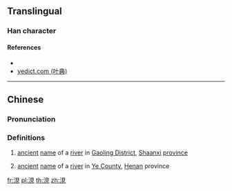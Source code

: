 {{character info/new}}
==Translingual==

===Han character===
{{Han char|rn=85|rad=水|as=07|sn=10|four=36110|canj=EBUU|ids=⿰氵見}}

====References====
* {{Han ref|kx=0625.250|dkj=17514|dj=1027.100|hdz=31623.050|uh=6D80|ud=28032|bh=D262|bd=53858}}
* [http://yedict.com/htm/6D/6D80.htm yedict.com (叶典)]

----

==Chinese==
{{zh-forms}}

===Pronunciation===
{{zh-pron
|m=xiàn
|c=jin6
|mc=y
|oc=y
|ma=
|cat=pn
}}

===Definitions===
{{zh-hanzi}}

# {{lb|zh|archaic}} [[ancient]] [[name]] of a [[river]] in [[w:Gaoling District|Gaoling District]], [[Shaanxi]] [[province]]
# {{lb|zh|archaic}} [[ancient]] [[name]] of a [[river]] in [[w:Ye County|Ye County]], [[Henan]] province

[[fr:涀]]
[[pl:涀]]
[[th:涀]]
[[zh:涀]]
